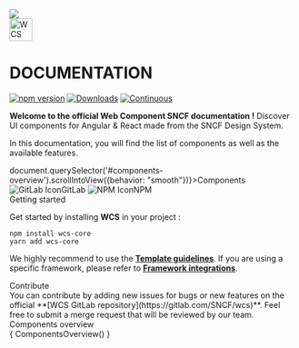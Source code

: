 
<Meta title="Documentation/Introduction" />

<style>{`
  .title {
    display: flex;
    align-items: center;
    gap: var(--wcs-base-margin);
  }
  h1 {
    margin: 0 !important;
    background: white;
  }
  .subheading {
    --mediumdark: '#999999';
    font-weight: 900;
    font-size: 13px;
    color: #999;
    letter-spacing: 6px;
    line-height: 24px;
    text-transform: uppercase;
    margin-bottom: 12px;
    margin-top: 40px;
  }
  .action-buttons {
    display: flex;
    gap: 8px;
    & > wcs-button > img { margin-right: calc(0.5 * var(--wcs-base-margin)); }
  }
  @keyframes moveTrain {
    0% { right: 95%; }
    100% { right: 20%; }
  }
  .train {
    position: absolute;
    right: 95%;
    z-index: 1;
    animation: moveTrain 2.5s ease-out forwards;
    @media only screen and (max-width: 900px) {
        & { position: relative; left: 0 }
    }
  }
`}</style>

<img className="train" src="train.svg" height={40}/>
<div className="title">
    <img height="40" src="wcs-logo-black.png" alt='WCS Icon'/>
    <h1>DOCUMENTATION</h1>
</div>


[![npm version](https://img.shields.io/gitlab/v/tag/13813721?color=success&label=release)](https://img.shields.io/gitlab/v/tag/13813721?color=success&label=release)
[![Downloads](https://img.shields.io/npm/dt/wcs-core)](https://img.shields.io/npm/dt/wcs-core)
[![Continuous](https://gitlab.com/SNCF/WCS/badges/master/pipeline.svg)](https://gitlab.com/SNCF/WCS/badges/master/pipeline.svg?style=flat)

**Welcome to the official Web Component SNCF documentation !**
Discover UI components for Angular & React made from the SNCF Design System.

In this documentation, you will find the list of components as well as the available features.

<div className="action-buttons">
    <wcs-button onClick={() => document.querySelector('#components-overview').scrollIntoView({behavior: "smooth"})}>Components</wcs-button>
    <wcs-button mode="stroked" href="https://gitlab.com/SNCF/wcs" target="_blank" rel="noopener noreferrer"><img src="gitlab-logo.png" alt="GitLab Icon" height={16}/>GitLab</wcs-button>
    <wcs-button mode="stroked" href="https://www.npmjs.com/package/wcs-core" target="_blank" rel="noopener noreferrer"><img src="npm-logo.png" alt="NPM Icon" height={16}/>NPM</wcs-button>
</div>


<div className="subheading">Getting started</div>

Get started by installing **WCS** in your project :
```
npm install wcs-core
yarn add wcs-core
```

We highly recommend to use the **[Template guidelines](../?path=/docs/documentation-template--documentation)**.
If you are using a specific framework, please refer to **[Framework integrations](../?path=/docs/documentation-framework-integrations--documentation)**.

<div className="subheading">Contribute</div>
You can contribute by adding new issues for bugs or new features on the official **[WCS GitLab repository](https://gitlab.com/SNCF/wcs)**.
Feel free to submit a merge request that will be reviewed by our team.

<div className="subheading" id="components-overview">Components overview</div>
<div> { ComponentsOverview() }</div>
